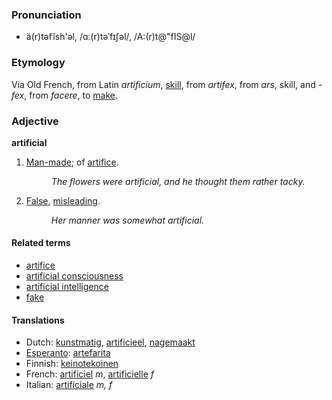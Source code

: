 ===Pronunciation===
*ä(r)təfĭsh'əl, /ɑː(r)təˈfɪʃəl/, /A:(r)t@"fIS@l/

===Etymology===
Via Old French, from Latin ''artificium'', [[skill]], from ''artifex'', from ''ars'', skill, and ''-fex'', from ''facere'', to [[make]].

===Adjective===
'''artificial'''

#[[Man-made]]; of [[artifice]].
#:''The flowers were artificial, and he thought them rather tacky.''
#[[False]], [[misleading]].
#:''Her manner was somewhat artificial.''

====Related terms====
*[[artifice]]
*[[artificial consciousness]]
*[[artificial intelligence]]
*[[fake]]

====Translations====
*Dutch: [[kunstmatig]], [[artificieel]], [[nagemaakt]]
*[[Esperanto]]: [[artefarita]]
*Finnish: [[keinotekoinen]]
*French: [[artificiel]] ''m'', [[artificielle]] ''f''
*Italian: [[artificiale]] ''m, f''